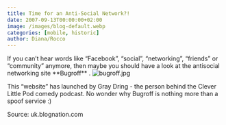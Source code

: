 ```yaml
---
title: Time for an Anti-Social Network?!
date: 2007-09-13T00:00:00+02:00
image: /images/blog-default.webp
categories: [mobile, historic]
author: Diana/Rocco
---
```


<div class="entry-content">
If you can’t hear words like “Facebook”, “social”, “networking”, “friends” or “community” anymore, then maybe you should have a look at the antisocial networking site **Bugroff** .

<img src="http://pavingways.com/wp-content/uploads/bugroff.jpg" alt="bugroff.jpg" />



This “website” has launched by Gray Dring - the person behind the Clever Little Pod comedy podcast. No wonder why Bugroff is nothing more than a spoof service :)



Source: uk.blognation.com
</div>

